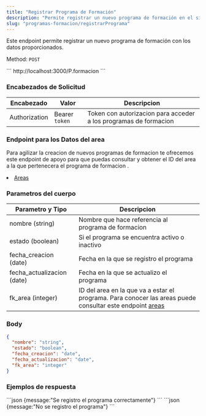 ```yaml
---
title: "Registrar Programa de Formación"
description: "Permite registrar un nuevo programa de formación en el sistema."
slug: "programas-formacion/registrarPrograma"
---
```


Este endpoint permite registrar un nuevo programa de formación con los datos proporcionados.

Method: `POST`

<Tabs>
  <TabItem label="Endpoint">
  ```
  http://localhost:3000/P.formacion
  ```
  </TabItem>
</Tabs>

<h3>Encabezados de Solicitud</h3>

| Encabezado | Valor | Descripcion
|----------|-------| -------
| Authorization |  Bearer `token` | Token con autorizacion para acceder a los programas de formacion

<h3>Endpoint para los Datos del area</h3>

Para agilizar la creacion de nuevos programas de formacion te ofrecemos este endpoint de apoyo para que puedas consultar y obtener el ID del area a la que pertenecera el programa de formacion .
<li><a href="/areas/listarAreas">Areas</a></li>


<h3>Parametros del cuerpo</h3>

| Parametro y Tipo | Descripcion
|----------|--------
| nombre (string) |  Nombre que hace referencia al programa de formacion
| estado (boolean) | Si el programa se encuentra activo o inactivo
| fecha_creacion (date) | Fecha en la que se registro el programa
| fecha_actualizacion (date) | Fecha en la que se actualizo el programa
| fk_area (integer) |  ID del area en la que va a estar el programa. Para conocer las areas puede consultar este endpoint <a href="/areas/listarAreas">areas</a>

### Body

```json
{
  "nombre": "string",
  "estado": "boolean",
  "fecha_creacion": "date",
  "fecha_actualizacion": "date",
  "fk_area": "integer"
}
```

<h3>Ejemplos de respuesta</h3>

<Tabs>
  <TabItem label="Status 201">
  ```json
  {message:"Se registro el programa correctamente"}
  ```
  </TabItem>

  <TabItem label="Status 400">
  ```json
  {message:"No se registro el programa"}
  ```
  </TabItem>
</Tabs>